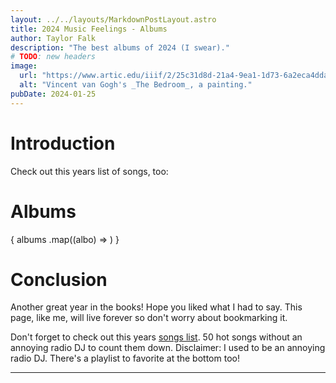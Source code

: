 ```yaml
---
layout: ../../layouts/MarkdownPostLayout.astro
title: 2024 Music Feelings - Albums
author: Taylor Falk
description: "The best albums of 2024 (I swear)."
# TODO: new headers
image:
  url: "https://www.artic.edu/iiif/2/25c31d8d-21a4-9ea1-1d73-6a2eca4dda7e/full/843,/0/default.jpg"
  alt: "Vincent van Gogh's _The Bedroom_, a painting."
pubDate: 2024-01-25
---
```




<div>
  <TeenyButton link_text="Jump to bottom" astro_link="#conclusion"/>
</div>

# Introduction

Check out this years list of songs, too: <TeenyButton link_text="Songs list" astro_link="/posts/post-2023-songs"/>

# Albums
<div>
  {
    albums
    .map((albo) => <AlbumCard place={albo.Place} artist={albo.Artist} album={albo.Album} image={albo.Image} writeup={albo.Writeup}/>)
  }
</div>

# Conclusion
Another great year in the books! Hope you liked what I had to say. This page, like me, will live forever so don't worry about bookmarking it.

Don't forget to check out this years [songs list](/posts/post-2023-songs). 50 hot songs without an annoying radio DJ to count them down. Disclaimer: I used to be an annoying radio DJ. There's a playlist to favorite at the bottom too!

---

